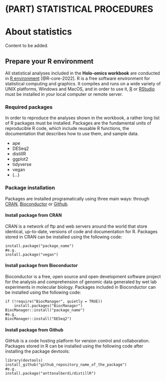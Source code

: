 # (PART) STATISTICAL PROCEDURES {-}
# About statistics {#about-statistics}

Content to be added.

## Prepare your R environment

All statistical analyses included in the **Holo-omics workbook** are conducted in [R environment](https://en.wikipedia.org/wiki/R_(programming_language)) [@R-core-2022]. R is a free software environment for statistical computing and graphics. It compiles and runs on a wide variety of UNIX platforms, Windows and MacOS, and in order to use it, [R](https://cran.r-project.org/) or [RStudio](https://posit.co/downloads/) must be installed in your local computer or remote server.

### Required packages {-}

In order to reproduce the analyses shown in the workbook, a rather long list of R packages must be installed. Packages are the fundamental units of reproducible R code, which include reusable R functions, the documentation that describes how to use them, and sample data.

* ape
* DESeq2
* distillR
* ggplot2
* tidyverse
* vegan
* (...)

### Package installation {-}

Packages are installed programatically using three main ways: through [CRAN](https://cran.r-project.org/web/packages/available_packages_by_name.html), [Bioconductor](https://www.bioconductor.org/packages/release/bioc/) or [Github](https://github.com/).

#### Install package from CRAN {-}
CRAN is a network of ftp and web servers around the world that store identical, up-to-date, versions of code and documentation for R. Packages stored in CRAN can be installed using the following code:
```
install.package("package_name")
#e.g.
install.package("vegan")
```

#### Install package from Bioconductor {-}
Bioconductor is a free, open source and open development software project for the analysis and comprehension of genomic data generated by wet lab experiments in molecular biology. Packages included in Bioconductor can be installed using the following code:
```
if (!require("BiocManager", quietly = TRUE))
    install.packages("BiocManager")
BiocManager::install("package_name")
#e.g.
BiocManager::install("DESeq2")
```

#### Install package from Github {-}
GitHub is a code hosting platform for version control and collaboration. Packages stored in R can be installed using the following code after installing the package devtools:
```
library(devtools)
install_github("github_repository_name_of_the_package")
#e.g.
install.package("anttonalberdi/distillR")
```
